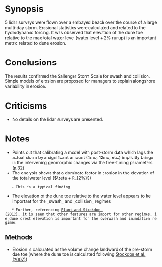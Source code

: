 = Synopsis = 
5 lidar surveys were flown over a embayed beach over the course of a large multi-day storm. Erosional statistics were calculated and related to the hydrodynamic forcing. It was observed that elevation of the dune toe relative to the max total water level (water level + 2% runup) is an important metric related to dune erosion.

= Conclusions =
The results confirmed the Sallenger Storm Scale for swash and collision. Simple models of erosion are proposed for managers to explain alongshore variability in erosion. 

= Criticisms =
* No details on the lidar surveys are presented.

= Notes =
* Points out that calibrating a model with post-storm data which lags the actual storm by a significant amount (4mo, 12mo, etc.) implicitly brings in the intervening geomorphic changes via the free-tuning parameters (p.32)
* The analysis shows that a dominate factor in erosion in the elevation of the total water level ($\zeta + R_{2%}$)
	- This is a typical finding
* The elevation of the dune toe relative to the water level appears to be important for the _swash_ and _collision_ regimes
	* Further, referencing [[Plant and Stockdon (2012)]], it is seen that other features are import for other regimes, ie dune crest elevation is important for the overwash and inundation regimes

== Methods ==
* Erosion is calculated as the volume change landward of the pre-storm due toe (where the dune toe is calculated following [[Stockdon et al. (2007)]])
